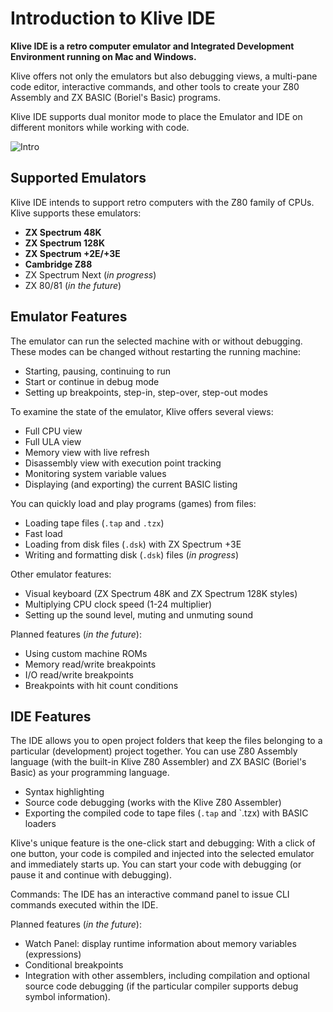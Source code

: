 # Introduction to Klive IDE

**Klive IDE is a retro computer emulator and Integrated Development Environment running on Mac and Windows.**

Klive offers not only the emulators but also debugging views, a multi-pane code editor, interactive commands, and other tools to create your Z80 Assembly and ZX BASIC (Boriel's Basic) programs.

Klive IDE supports dual monitor mode to place the Emulator and IDE on different monitors while working with code.

![Intro](/images/intro/klive-ide-intro.png)

## Supported Emulators

Klive IDE intends to support retro computers with the Z80 family of CPUs. Klive supports these emulators:

- **ZX Spectrum 48K**
- **ZX Spectrum 128K**
- **ZX Spectrum +2E/+3E**
- **Cambridge Z88**
- ZX Spectrum Next (*in progress*)
- ZX 80/81 (*in the future*)

## Emulator Features

The emulator can run the selected machine with or without debugging. These modes can be changed without restarting the running machine:

- Starting, pausing, continuing to run
- Start or continue in debug mode
- Setting up breakpoints, step-in, step-over, step-out modes

To examine the state of the emulator, Klive offers several views:

- Full CPU view
- Full ULA view
- Memory view with live refresh
- Disassembly view with execution point tracking
- Monitoring system variable values
- Displaying (and exporting) the current BASIC listing

You can quickly load and play programs (games) from files:

- Loading tape files (`.tap` and `.tzx`)
- Fast load
- Loading from disk files (`.dsk`) with ZX Spectrum +3E
- Writing and formatting disk (`.dsk`) files (*in progress*)

Other emulator features:

- Visual keyboard (ZX Spectrum 48K and ZX Spectrum 128K styles)
- Multiplying CPU clock speed (1-24 multiplier)
- Setting up the sound level, muting and unmuting sound

Planned features (*in the future*):

- Using custom machine ROMs
- Memory read/write breakpoints
- I/O read/write breakpoints
- Breakpoints with hit count conditions

## IDE Features

The IDE allows you to open project folders that keep the files belonging to a particular (development) project together. You can use Z80 Assembly language (with the built-in Klive Z80 Assembler) and ZX BASIC (Boriel's Basic) as your programming language.

- Syntax highlighting
- Source code debugging (works with the Klive Z80 Assembler)
- Exporting the compiled code to tape files (`.tap` and `.tzx) with BASIC loaders

Klive's unique feature is the one-click start and debugging: With a click of one button, your code is compiled and injected into the selected emulator and immediately starts up. You can start your code with debugging (or pause it and continue with debugging).

Commands: The IDE has an interactive command panel to issue CLI commands executed within the IDE.

Planned features (*in the future*):

- Watch Panel: display runtime information about memory variables (expressions)
- Conditional breakpoints
- Integration with other assemblers, including compilation and optional source code debugging (if the particular compiler supports debug symbol information).

